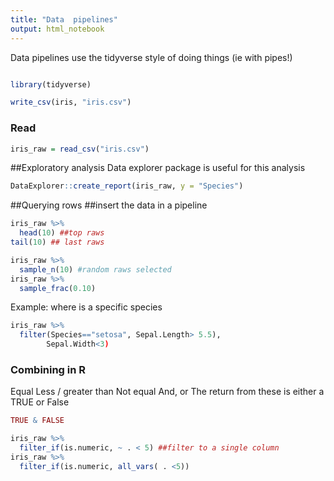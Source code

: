 ```yaml
---
title: "Data  pipelines"
output: html_notebook
---
```


Data pipelines use the tidyverse style of doing things (ie with pipes!)
```r
```


```r
library(tidyverse)
```
```r
write_csv(iris, "iris.csv")
```

### Read

```r
iris_raw = read_csv("iris.csv")
```

##Exploratory analysis
Data explorer package is useful for this analysis
```r
DataExplorer::create_report(iris_raw, y = "Species") 
```

##Querying rows ##insert the data in a pipeline

```r
iris_raw %>% 
  head(10) ##top raws
tail(10) ## last raws

iris_raw %>% 
  sample_n(10) #random raws selected
iris_raw %>% 
  sample_frac(0.10)

```
Example: where is a specific species

```r
iris_raw %>% 
  filter(Species=="setosa", Sepal.Length> 5.5),
        Sepal.Width<3)

```
### Combining in R

Equal
Less / greater than
Not equal
And, or
The return from these is either a TRUE or False

```r
TRUE & FALSE
```

```r
iris_raw %>% 
  filter_if(is.numeric, ~ . < 5) ##filter to a single column
iris_raw %>% 
  filter_if(is.numeric, all_vars( . <5))


```










